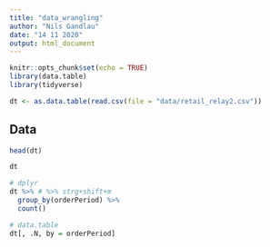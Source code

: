 ```yaml
---
title: "data_wrangling"
author: "Nils Gandlau"
date: "14 11 2020"
output: html_document
---
```


```r
knitr::opts_chunk$set(echo = TRUE)
library(data.table)
library(tidyverse)

dt <- as.data.table(read.csv(file = "data/retail_relay2.csv"))
```

## Data

```r
head(dt)
```

```r
dt
```

```r
# dplyr
dt %>% # %>% strg+shift+m
  group_by(orderPeriod) %>% 
  count()
```

```r
# data.table
dt[, .N, by = orderPeriod]
```
